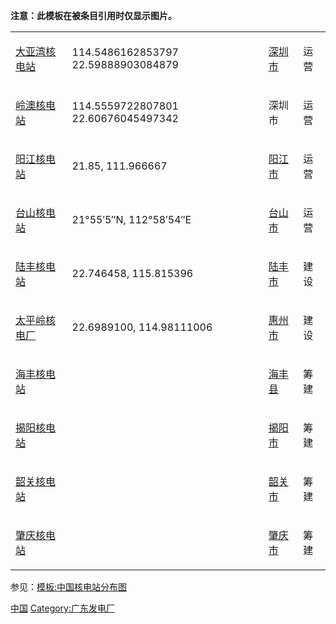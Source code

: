 <noinclude>'''注意：此模板在被条目引用时仅显示图片。'''
</noinclude>{{Location map+|China Guangdong|float=right|width=300|caption=[[广东省]]核电站分布（[[Template:广东省核电站|浏览]]）<br>[[image:green pog.svg|8px|link=]]&nbsp;'''已投入运营''' [[image:Pink pog.svg|8px|link=]]&nbsp;建设中 [[image:Steel pog.svg|8px|link=]]&nbsp;确认筹建|places=
<!--已投入运营（2016年）-->
{{Location map~|China Guangdong| label_size=90| label=[[岭澳核电站|岭澳]]<br>[[大亚湾核电站|大亚湾]] |lat=22.60|long=114.55|mark=green pog.svg|position=left}}
{{Location map~|China Guangdong| label_size=85| label=[[阳江核电站|阳江]] |lat=21.85|long=111.97 |mark=green pog.svg|position=left}}
{{Location map~|China Guangdong| label_size=85| label=[[台山核电站|台山]] |lat=21.92|long=112.98 |mark=green pog.svg|position=bottom}}
<!--建设中（2016年）-->
{{Location map~|China Guangdong| label_size=85| label=[[陆丰核电站|陆丰]] |lat=22.94|long=115.64 |mark=Pink pog.svg|position=bottom}}
{{Location map~|China Guangdong| label_size=85| label=[[太平岭核电厂|惠州]] |lat=22.70|long=114.98|mark=Pink pog.svg|position=bottom}}
<!--确认筹建（2015年-2018年）-->
{{Location map~|China Guangdong| label_size=85| label=[[海丰核电站|海丰]] |lat=22.97|long=115.33 |mark=Steel pog.svg|position=top}}
{{Location map~|China Guangdong| label_size=85| label=[[揭阳核电站|揭阳]] |lat=23.04|long=116.29 |mark=Steel pog.svg|position=right}}
{{Location map~|China Guangdong| label_size=85| label=[[韶关核电站|韶关]] |lat=24.99|long=113.42 |mark=Steel pog.svg|position=left}}
{{Location map~|China Guangdong| label_size=85| label=[[肇庆核电站|肇庆]] |lat=23.1|long=112.5 |mark=Steel pog.svg|position=left}}
}}
<noinclude>
{| class="wikitable"
|[[大亚湾核电站]]||114.5486162853797 22.59888903084879||[[深圳市]]||运营
|-
|[[岭澳核电站]]||114.5559722807801 22.60676045497342||深圳市||运营
|-
|[[阳江核电站]]||21.85, 111.966667||[[阳江市]]||运营
|-
|[[台山核电站]]||21°55′5″N, 112°58′54″E||[[台山市]]||运营
|-
|[[陆丰核电站]]||22.746458, 115.815396||[[陆丰市]]||建设
|-
|[[太平岭核电厂]]||22.6989100, 114.98111006||[[惠州市]]||建设
|-
|[[海丰核电站]]||||[[海丰县]]||筹建
|-
|[[揭阳核电站]]||||[[揭阳市]]||筹建
|-
|[[韶关核电站]]||||[[韶关市]]||筹建
|-
|[[肇庆核电站]]||||[[肇庆市]]||筹建
|}
参见：[[模板:中国核电站分布图]]
{{中华人民共和国核工业}}
[[Category:核能模板|中国]]
[[Category:广东发电厂]]
</noinclude>